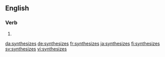 ==English==

===Verb===
{{head|en|verb form}}

# {{en-third-person singular of|synthesize}}

[[da:synthesizes]]
[[de:synthesizes]]
[[fr:synthesizes]]
[[ja:synthesizes]]
[[fi:synthesizes]]
[[sv:synthesizes]]
[[vi:synthesizes]]